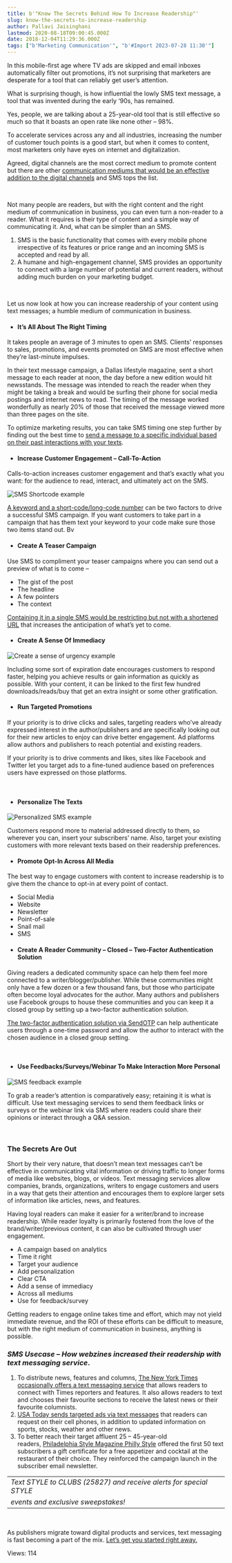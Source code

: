 ```yaml
---
title: b'"Know The Secrets Behind How To Increase Readership"'
slug: know-the-secrets-to-increase-readership
author: Pallavi Jaisinghani
lastmod: 2020-08-18T09:00:45.000Z
date: 2018-12-04T11:29:36.000Z
tags: ["b'Marketing Communication'", "b'#Import 2023-07-28 11:30'"]
---
```


In this mobile-first age where TV ads are skipped and email inboxes automatically filter out promotions, it’s not surprising that marketers are desperate for a tool that can reliably get user’s attention.


What is surprising though, is how influential the lowly SMS text message, a tool that was invented during the early ‘90s, has remained.   

Yes, people, we are talking about a 25-year-old tool that is still effective so much so that it boasts an open rate like none other – 98%. 


  

To accelerate services across any and all industries, increasing the number of customer touch points is a good start, but when it comes to content, most marketers only have eyes on internet and digitalization. 


Agreed, digital channels are the most correct medium to promote content but there are other [communication mediums that would be an effective addition to the digital channels](https://msg91.com/blog/an-email-marketers-guide-to-sms-marketing/?utm_source=blog&utm_medium=int&utm_campaign=increasereader) and SMS tops the list. 


 


Not many people are readers, but with the right content and the right medium of communication in business, you can even turn a non-reader to a reader. What it requires is their type of content and a simple way of communicating it. And, what can be simpler than an SMS. 


1. SMS is the basic functionality that comes with every mobile phone irrespective of its features or price range and an incoming SMS is accepted and read by all.
2. A humane and high-engagement channel, SMS provides an opportunity to connect with a large number of potential and current readers, without adding much burden on your marketing budget.


 


Let us now look at how you can increase readership of your content using text messages; a humble medium of communication in business.


* #### **It’s All About The Right Timing**


It takes people an average of 3 minutes to open an SMS. Clients’ responses to sales, promotions, and events promoted on SMS are most effective when they’re last-minute impulses.   

In their text message campaign, a Dallas lifestyle magazine, sent a short message to each reader at noon, the day before a new edition would hit newsstands. The message was intended to reach the reader when they might be taking a break and would be surfing their phone for social media postings and internet news to read. The timing of the message worked wonderfully as nearly 20% of those that received the message viewed more than three pages on the site.   

To optimize marketing results, you can take SMS timing one step further by finding out the best time to [send a message to a specific individual based on their past interactions with your texts](https://msg91.com/blog/uncover-detailed-information-tracking-sms/?utm_source=blog&utm_medium=int&utm_campaign=increasereader).


* #### **Increase Customer Engagement – Call-To-Action**


Calls-to-action increases customer engagement and that’s exactly what you want: for the audience to read, interact, and ultimately act on the SMS.


![SMS Shortcode example](https://images-msg91.s3.ap-south-1.amazonaws.com/content/images/wordpress/2018/12/SMS-Short-Code-Example-300x209.jpg)


  

[A keyword and a short-code/long-code number](https://help.msg91.com/article/45-what-is-virtual-number-keyword-inbox-balance) can be two factors to drive a successful SMS campaign. If you want customers to take part in a campaign that has them text your keyword to your code make sure those two items stand out. Bv 


* #### **Create A Teaser Campaign**


Use SMS to compliment your teaser campaigns where you can send out a preview of what is to come –  




* The gist of the post
* The headline
* A few pointers
* The context


[Containing it in a single SMS would be restricting but not with a shortened URL](https://msg91.com/sms-campaign/?utm_source=blog&utm_medium=int&utm_campaign=increasereader) that increases the anticipation of what’s yet to come.  




* #### **Create A Sense Of Immediacy**


  

![Create a sense of urgency example](https://images-msg91.s3.ap-south-1.amazonaws.com/content/images/wordpress/2018/12/SMS-highlighting-50-off_0-220x300.png)


Including some sort of expiration date encourages customers to respond faster, helping you achieve results or gain information as quickly as possible. With your content, it can be linked to the first few hundred downloads/reads/buy that get an extra insight or some other gratification.


* #### **Run Targeted Promotions**


If your priority is to drive clicks and sales, targeting readers who’ve already expressed interest in the author/publishers and are specifically looking out for their new articles to enjoy can drive better engagement. Ad platforms allow authors and publishers to reach potential and existing readers.   

If your priority is to drive comments and likes, sites like Facebook and Twitter let you target ads to a fine-tuned audience based on preferences users have expressed on those platforms.


 


* #### **Personalize The Texts**


  

![Personalized SMS example](https://images-msg91.s3.ap-south-1.amazonaws.com/content/images/wordpress/2018/12/phone-message-264x300.png)


Customers respond more to material addressed directly to them, so wherever you can, insert your subscribers’ name. Also, target your existing customers with more relevant texts based on their readership preferences.


* #### **Promote Opt-In Across All Media**


The best way to engage customers with content to increase readership is to give them the chance to opt-in at every point of contact.


* Social Media
* Website
* Newsletter
* Point-of-sale
* Snail mail
* SMS
* #### **Create A Reader Community – Closed – Two-Factor Authentication Solution**


Giving readers a dedicated community space can help them feel more connected to a writer/blogger/publisher. While these communities might only have a few dozen or a few thousand fans, but those who participate often become loyal advocates for the author. Many authors and publishers use Facebook groups to house these communities and you can keep it a closed group by setting up a two-factor authentication solution.   

[The two-factor authentication solution via SendOTP](https://msg91.com/send-otp/?utm_source=blog&utm_medium=int&utm_campaign=increasereader) can help authenticate users through a one-time password and allow the author to interact with the chosen audience in a closed group setting.


 


* #### **Use Feedbacks/Surveys/Webinar To Make Interaction More Personal**


![SMS feedback example](https://images-msg91.s3.ap-south-1.amazonaws.com/content/images/wordpress/2018/12/6smslink-300x215.jpg)


To grab a reader’s attention is comparatively easy; retaining it is what is difficult. Use text messaging services to send them feedback links or surveys or the webinar link via SMS where readers could share their opinions or interact through a Q&A session.


 


### **The Secrets Are Out**


Short by their very nature, that doesn’t mean text messages can’t be effective in communicating vital information or driving traffic to longer forms of media like websites, blogs, or videos. Text messaging services allow companies, brands, organizations, writers to engage customers and users in a way that gets their attention and encourages them to explore larger sets of information like articles, news, and features.


Having loyal readers can make it easier for a writer/brand to increase readership. While reader loyalty is primarily fostered from the love of the brand/writer/previous content, it can also be cultivated through user engagement.


* A campaign based on analytics
* Time it right
* Target your audience
* Add personalization
* Clear CTA
* Add a sense of immediacy
* Across all mediums
* Use for feedback/survey


Getting readers to engage online takes time and effort, which may not yield immediate revenue, and the ROI of these efforts can be difficult to measure, but with the right medium of communication in business, anything is possible.


### ***SMS Usecase – How webzines increased their readership with text messaging service***.


1. To distribute news, features and columns, [The New York Times occasionally offers a text messaging service](https://archive.nytimes.com/www.nytimes.com/content/help/site/sms/sms-programs.html) that allows readers to connect with Times reporters and features. It also allows readers to text and chooses their favourite sections to receive the latest news or their favourite columnists.
2. [USA Today sends targeted ads via text messages](https://www.thefreelibrary.com/USA+TODAY+OFFERS+FREE+TEXT+MESSAGE+ALERTS.-a0165348291) that readers can request on their cell phones, in addition to updated information on sports, stocks, weather and other news.
3. To better reach their target affluent 25 – 45-year-old readers, [Philadelphia Style Magazine Philly Style](https://phillystylemag.com/) offered the first 50 text subscribers a gift certificate for a free appetizer and cocktail at the restaurant of their choice. They reinforced the campaign launch in the subscriber email newsletter.




|  |
| --- |
| *Text STYLE to CLUBS (25827) and receive alerts for special STYLE* 
*events and exclusive sweepstakes!* |


 


As publishers migrate toward digital products and services, text messaging is fast becoming a part of the mix. [Let’s get you started right away.](http://control.msg91.com/signup/?utm_source=blog&utm_medium=int&utm_campaign=increasereader)


 Views: 114



